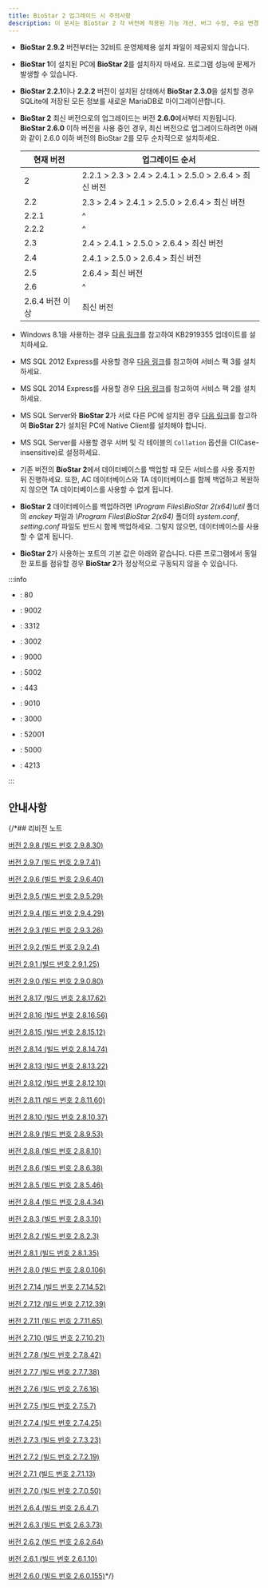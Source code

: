 ```yaml
---
title: BioStar 2 업그레이드 시 주의사항
description: 이 문서는 BioStar 2 각 버전에 적용된 기능 개선, 버그 수정, 주요 변경 사항을 요약하여 제공합니다.
---
```


* **BioStar 2.9.2** 버전부터는 32비트 운영체제용 설치 파일이 제공되지 않습니다.

* **BioStar 1**이 설치된 PC에 **BioStar 2**를 설치하지 마세요. 프로그램 성능에 문제가 발생할 수 있습니다.

* **BioStar 2.2.1**이나 **2.2.2** 버전이 설치된 상태에서 **BioStar 2.3.0**을 설치할 경우 SQLite에 저장된 모든 정보를 새로운 MariaDB로 마이그레이션합니다.

* **BioStar 2** 최신 버전으로의 업그레이드는 버전 **2.6.0**에서부터 지원됩니다. **BioStar 2.6.0** 이하 버전을 사용 중인 경우, 최신 버전으로 업그레이드하려면 아래와 같이 2.6.0 이하 버전의 BioStar 2를 모두 순차적으로 설치하세요.

  <div className='overflow-x'>

  | 현재 버전 | 업그레이드 순서 |
  | -- | -- |
  | 2 | 2.2.1 \> 2.3 \> 2.4 \> 2.4.1 \> 2.5.0 \> 2.6.4 \> 최신 버전 |
  | 2.2 | 2.3 \> 2.4 \> 2.4.1 \> 2.5.0 \> 2.6.4 \> 최신 버전 |
  | 2.2.1 | ^ |
  | 2.2.2 | ^ |
  | 2.3 | 2.4 \> 2.4.1 \> 2.5.0 \> 2.6.4 \> 최신 버전 |
  | 2.4 | 2.4.1 \> 2.5.0 \> 2.6.4 \> 최신 버전 |
  | 2.5 | 2.6.4 \> 최신 버전 |
  | 2.6 | ^ |
  | 2.6.4 버전 이상 | 최신 버전 |

  </div>

* Windows 8.1을 사용하는 경우 [다음 링크](https://support.microsoft.com/ko-kr/help/2919355/windows-rt-8-1--windows-8-1--and-windows-server-2012-r2-update-april-2)를 참고하여 KB2919355 업데이트를 설치하세요.

* MS SQL 2012 Express를 사용할 경우 [다음 링크](https://www.microsoft.com/ko-kr/download/details.aspx?id=49996)를 참고하여 서비스 팩 3를 설치하세요.

* MS SQL 2014 Express를 사용할 경우 [다음 링크](https://www.microsoft.com/ko-kr/download/details.aspx?id=53168)를 참고하여 서비스 팩 2를 설치하세요.

* MS SQL Server와 **BioStar 2**가 서로 다른 PC에 설치된 경우 [다음 링크](https://www.microsoft.com/ko-kr/download/details.aspx?id=50402)를 참고하여 **BioStar 2**가 설치된 PC에 Native Client를 설치해야 합니다.

* MS SQL Server를 사용할 경우 서버 및 각 테이블의 `Collation` 옵션을 CI(Case-insensitive)로 설정하세요.

* 기존 버전의 **BioStar 2**에서 데이터베이스를 백업할 때 모든 서비스를 사용 중지한 뒤 진행하세요. 또한, AC 데이터베이스와 TA 데이터베이스를 함께 백업하고 복원하지 않으면 TA 데이터베이스를 사용할 수 없게 됩니다.

* **BioStar 2** 데이터베이스를 백업하려면 *\Program Files\BioStar 2(x64)\util* 폴더의 *enckey* 파일과 *\Program Files\BioStar 2(x64)* 폴더의 *system.conf*, *setting.conf* 파일도 반드시 함께 백업하세요. 그렇지 않으면, 데이터베이스를 사용할 수 없게 됩니다.

<div class Name='page-break' />

* **BioStar 2**가 사용하는 포트의 기본 값은 아래와 같습니다. 다른 프로그램에서 동일한 포트를 점유할 경우 **BioStar 2**가 정상적으로 구동되지 않을 수 있습니다.

:::info

<Columns>
<Column className='text--left'>

* <Cmd sid="port.webServerHttp" />: 80

* <Cmd sid="port.webSocket" />: 9002

* <Cmd sid="port.mariaDB" />: 3312

* <Cmd sid="port.tnaHttps" />: 3002

* <Cmd sid="port.webServerFastCgi" />: 9000

* <Cmd sid="port.gatewayHttps" />: 5002

</Column>

<Column className='text--left'>

* <Cmd sid="port.webServerHttps" />: 443

* <Cmd sid="port.apiPort" />: 9010

* <Cmd sid="port.tnaHttp" />: 3000

* <Cmd sid="port.tnaNgrok" />: 52001

* <Cmd sid="port.gatewayHttp" />: 5000

* <Cmd sid="port.reportHttp" />: 4213

</Column>
</Columns>

:::

## 안내사항


<DocumentA />


<DocumentB />


<DocumentC />

{/*## 리비전 노트

[버전 2.9.8 (빌드 번호 2.9.8.30)](298)

[버전 2.9.7 (빌드 번호 2.9.7.41)](297)

[버전 2.9.6 (빌드 번호 2.9.6.40)](296)

[버전 2.9.5 (빌드 번호 2.9.5.29)](295)

[버전 2.9.4 (빌드 번호 2.9.4.29)](294)

[버전 2.9.3 (빌드 번호 2.9.3.26)](293)

[버전 2.9.2 (빌드 번호 2.9.2.4)](292)

[버전 2.9.1 (빌드 번호 2.9.1.25)](291)

[버전 2.9.0 (빌드 번호 2.9.0.80)](290)

[버전 2.8.17 (빌드 번호 2.8.17.62)](2817)

[버전 2.8.16 (빌드 번호 2.8.16.56)](2816)

[버전 2.8.15 (빌드 번호 2.8.15.12)](2815)

[버전 2.8.14 (빌드 번호 2.8.14.74)](2814)

[버전 2.8.13 (빌드 번호 2.8.13.22)](2813)

[버전 2.8.12 (빌드 번호 2.8.12.10)](2812)

[버전 2.8.11 (빌드 번호 2.8.11.60)](2811)

[버전 2.8.10 (빌드 번호 2.8.10.37)](2810)

[버전 2.8.9 (빌드 번호 2.8.9.53)](289)

[버전 2.8.8 (빌드 번호 2.8.8.10)](288)

[버전 2.8.6 (빌드 번호 2.8.6.38)](286)

[버전 2.8.5 (빌드 번호 2.8.5.46)](285)

[버전 2.8.4 (빌드 번호 2.8.4.34)](284)

[버전 2.8.3 (빌드 번호 2.8.3.10)](283)

[버전 2.8.2 (빌드 번호 2.8.2.3)](282)

[버전 2.8.1 (빌드 번호 2.8.1.35)](281)

[버전 2.8.0 (빌드 번호 2.8.0.106)](280)

[버전 2.7.14 (빌드 번호 2.7.14.52)](2714)

[버전 2.7.12 (빌드 번호 2.7.12.39)](2712)

[버전 2.7.11 (빌드 번호 2.7.11.65)](2711)

[버전 2.7.10 (빌드 번호 2.7.10.21)](2710)

[버전 2.7.8 (빌드 번호 2.7.8.42)](278)

[버전 2.7.7 (빌드 번호 2.7.7.38)](277)

[버전 2.7.6 (빌드 번호 2.7.6.16)](276)

[버전 2.7.5 (빌드 번호 2.7.5.7)](275)

[버전 2.7.4 (빌드 번호 2.7.4.25)](274)

[버전 2.7.3 (빌드 번호 2.7.3.23)](273)

[버전 2.7.2 (빌드 번호 2.7.2.19)](272)

[버전 2.7.1 (빌드 번호 2.7.1.13)](271)

[버전 2.7.0 (빌드 번호 2.7.0.50)](270)

[버전 2.6.4 (빌드 번호 2.6.4.7)](264)

[버전 2.6.3 (빌드 번호 2.6.3.73)](263)

[버전 2.6.2 (빌드 번호 2.6.2.64)](262)

[버전 2.6.1 (빌드 번호 2.6.1.10)](261)

[버전 2.6.0 (빌드 번호 2.6.0.155)](260)*/}